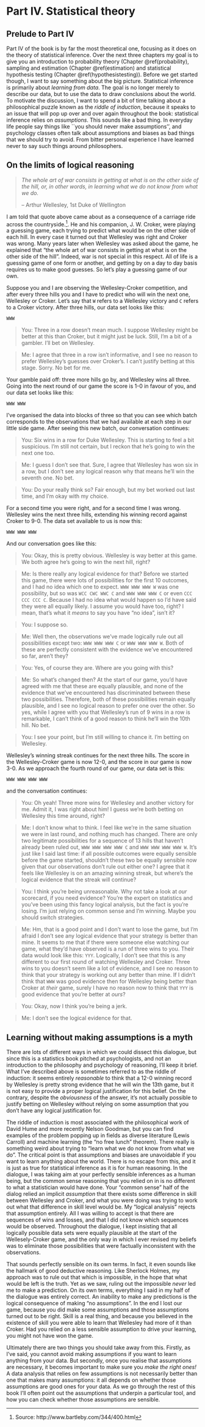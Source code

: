 # Part IV. Statistical theory {-} 

## Prelude to Part IV {-}

Part IV of the book is by far the most theoretical one, focusing as it does on the theory of statistical inference. Over the next three chapters my goal is to give you an introduction to probability theory (Chapter \@ref(probability), sampling and estimation (Chapter \@ref(estimation) and statistical hypothesis testing (Chapter \@ref(hypothesistesting)). Before we get started though, I want to say something about the big picture. Statistical inference is primarily about *learning from data*. The goal is no longer merely to describe our data, but to use the data to draw conclusions about the world. To motivate the discussion, I want to spend a bit of time talking about a philosophical puzzle known as the *riddle of induction*, because it speaks to an issue that will pop up over and over again throughout the book: statistical inference relies on *assumptions*. This sounds like a bad thing. In everyday life people say things like ``you should never make assumptions'', and psychology classes often talk about assumptions and biases as bad things that we should try to avoid. From bitter personal experience I have learned never to say such things around philosophers. 

## On the limits of logical reasoning {-}
>*The whole art of war consists in getting at what is on the other side of the hill, or, in other words, in learning what we do not know from what we do.*
>
>-- Arthur Wellesley, 1st Duke of Wellington

I am told that quote above came about as a consequence of a carriage ride across the countryside.^[Source: http://www.bartleby.com/344/400.html]. He and his companion, J. W. Croker, were playing a guessing game, each trying to predict what would be on the other side of each hill. In every case it turned out that Wellesley was right and Croker was wrong. Many years later when Wellesley was asked about the game, he explained that "the whole art of war consists in getting at what is on the other side of the hill". Indeed, war is not special in this respect. All of life is a guessing game of one form or another, and getting by on a day to day basis requires us to make good guesses. So let's play a guessing game of our own. 

Suppose you and I are observing the Wellesley-Croker competition, and after every three hills you and I have to predict who will win the next one, Wellesley or Croker. Let's say that `W` refers to a Wellesley victory and `C` refers to a Croker victory. After three hills, our data set looks like this:
```
WWW
```

> You: Three in a row doesn't mean much. I suppose Wellesley might be better at this than Croker, but it might just be luck. Still, I'm a bit of a gambler. I'll bet on Wellesley.

> Me: I agree that three in a row isn't informative, and I see no reason to prefer Wellesley's guesses over Croker's. I can't justify betting at this stage. Sorry. No bet for me.

Your gamble paid off: three more hills go by, and Wellesley wins all three. Going into the next round of our game the score is 1-0 in favour of you, and our data set looks like this:
```
WWW WWW
```
I've organised the data into blocks of three so that you can see which batch corresponds to the observations that we had available at each step in our little side game. After seeing this new batch, our conversation continues:

> You: Six wins in a row for Duke Wellesley. This is starting to feel a bit suspicious. I'm still not certain, but I reckon that he's going to win the next one too.

> Me: I guess I don't see that. Sure, I agree that Wellesley has won six in a row, but I don't see any logical reason why that means he'll win the seventh one. No bet.

> You: Do your really think so? Fair enough, but my bet worked out last time, and I'm okay with my choice.

For a second time you were right, and for a second time I was wrong. Wellesley wins the next three hills, extending his winning record against Croker to 9-0. The data set available to us is now this: 
```
WWW WWW WWW
```
And our conversation goes like this:

> You: Okay, this is pretty obvious. Wellesley is way better at this game. We both agree he's going to win the next hill, right?

> Me: Is there really any logical evidence for that? Before we started this game, there were lots of possibilities for the first 10 outcomes, and I had no idea which one to expect. `WWW WWW WWW W` was one possibility, but so was `WCC CWC WWC C` and `WWW WWW WWW C` or even `CCC CCC CCC C`. Because I had no idea what would happen so I'd have said they were all equally likely. I assume you would have too, right? I mean, that's what it *means* to say you have "no idea", isn't it?

> You: I suppose so.

> Me: Well then, the observations we've made logically rule out all possibilities except two: `WWW WWW WWW C` or `WWW WWW WWW W`. Both of these are perfectly consistent with the evidence we've encountered so far, aren't they?  

> You: Yes, of course they are. Where are you going with this?

> Me: So what's changed then? At the start of our game, you'd have agreed with me that these are equally plausible, and none of the evidence that we've encountered has discriminated between these two possibilities. Therefore, both of these possibilities remain equally plausible, and I see no logical reason to prefer one over the other. So yes, while I agree with you that Wellesley's run of 9 wins in a row is remarkable, I can't think of a good reason to think he'll win the 10th hill. No bet.

> You: I see your point, but I'm still willing to chance it. I'm betting on Wellesley.

Wellesley's winning streak continues for the next three hills. The score in the Wellesley-Croker game is now 12-0, and the score in our game is now 3-0. As we approach the fourth round of our game, our data set is this:
```
WWW WWW WWW WWW
```
and the conversation continues:

> You: Oh yeah! Three more wins for Wellesley and another victory for me. Admit it, I was right about him! I guess we're both betting on Wellesley this time around, right?

> Me: I don't know what to think. I feel like we're in the same situation we were in last round, and nothing much has changed. There are only two legitimate possibilities for a sequence of 13 hills that haven't already been ruled out, `WWW WWW WWW WWW C` and `WWW WWW WWW WWW W`. It's just like I said last time: if all possible outcomes were equally sensible before the game started, shouldn't these two be equally sensible now given that our observations don't rule out either one? I agree that it feels like Wellesley is on an amazing winning streak, but where's the logical evidence that the streak will continue?

> You: I think you're being unreasonable. Why not take a look at *our* scorecard, if you need evidence? You're the expert on statistics and you've been using this fancy logical analysis, but the fact is you're losing. I'm just relying on common sense and I'm winning. Maybe you should switch strategies.

> Me: Hm, that is a good point and I don't want to lose the game, but I'm afraid I don't see any logical evidence that your strategy is better than mine. It seems to me that if there were someone else watching our game, what they'd have observed is a run of three wins to you. Their data would look like this: `YYY`. Logically, I don't see that this is any different to our first round of watching Wellesley and Croker. Three wins to you doesn't seem like a lot of evidence, and I see no reason to think that your strategy is working out any better than mine. If I didn't think that `WWW` was good evidence then for Wellesley being better than Croker at *their* game, surely I have no reason now to think that `YYY` is good evidence that you're better at *ours*?

> You: Okay, now I think you're being a jerk.

> Me: I don't see the logical evidence for that.

## Learning without making assumptions is a myth {-}
There are lots of different ways in which we could dissect this dialogue, but since this is a statistics book pitched at psychologists, and not an introduction to the philosophy and psychology of reasoning, I'll keep it brief. What I've described above is sometimes referred to as the riddle of induction: it seems entirely *reasonable* to think that a 12-0 winning record by Wellesley is pretty strong evidence that he will win the 13th game, but it is not easy to provide a proper logical justification for this belief. On the contrary, despite the *obviousness* of the answer, it's not actually possible to justify betting on Wellesley without relying on some assumption that you don't have any logical justification for. 

The riddle of induction is most associated with the philosophical work of David Hume and more recently Nelson Goodman, but you can find examples of the problem popping up in fields as diverse literature (Lewis Carroll) and machine learning (the "no free lunch" theorem). There really is something weird about trying to "learn what we do not know from what we do". The critical point is that assumptions and biases are unavoidable if you want to learn anything about the world. There is no escape from this, and it is just as true for statistical inference as it is for human reasoning. In the dialogue, I was taking aim at your perfectly sensible inferences as a human being, but the common sense reasoning that you relied on in is no different to what a statistician would have done. Your "common sense" half of the dialog relied  an implicit *assumption* that there exists some difference in skill between Wellesley and Croker, and what you were doing was trying to work out what that difference in skill level would be. My "logical analysis" rejects that assumption entirely. All I was willing to accept is that there are sequences of wins and losses, and that I did not know which sequences would be observed. Throughout the dialogue, I kept insisting that all logically possible data sets were equally plausible at the start of the Wellesely-Croker game, and the only way in which I ever revised my beliefs was to eliminate those possibilities that were factually inconsistent with the observations. 

That sounds perfectly sensible on its own terms. In fact, it even sounds like the hallmark of good deductive reasoning. Like Sherlock Holmes, my approach was to rule out that which is impossible, in the hope that what would be left is the truth. Yet as we saw, ruling out the impossible *never* led me to make a prediction. On its own terms, everything I said in my half of the dialogue was entirely correct. An inability to make any predictions is the logical consequence of making "no assumptions". In the end I lost our game, because you did make some assumptions and those assumptions turned out to be right. Skill is a real thing, and because you believed in the existence of skill you were able to learn that Wellesley had more of it than Croker. Had you relied on a less sensible assumption to drive your learning, you might not have won the game. 

Ultimately there are two things you should take away from this. Firstly, as I've said, you cannot avoid making assumptions if you want to learn anything from your data. But secondly, once you realise that assumptions are necessary, it becomes important to make sure you *make the right ones!* A data analysis that relies on few assumptions is not necessarily better than one that makes many assumptions: it all depends on whether those assumptions are good ones for your data. As we go through the rest of this book I'll often point out the assumptions that underpin a particular tool, and how you can check whether those assumptions are sensible. 
